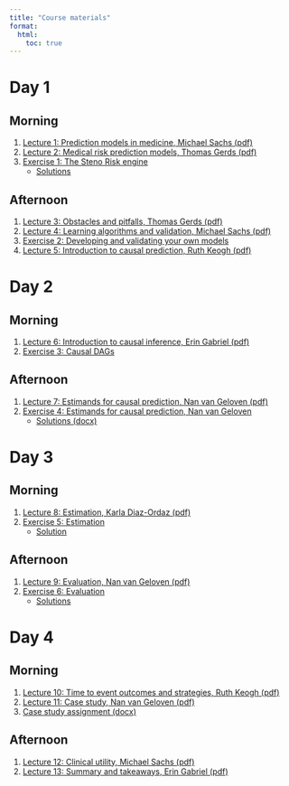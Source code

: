 ```yaml
---
title: "Course materials"
format: 
  html:
    toc: true
---
```



# Day 1

## Morning

1. [Lecture 1: Prediction models in medicine, Michael Sachs (pdf)](/data/lectures/day1-lecture1.pdf)
2. [Lecture 2: Medical risk prediction models, Thomas Gerds (pdf)](/data/lectures/day1-lecture2.pdf)
3. [Exercise 1: The Steno Risk engine](/data/exercises/day1-morning.qmd)
    - [Solutions](/data/exercises/day1-morning-with-solution.qmd)


## Afternoon

1. [Lecture 3: Obstacles and pitfalls, Thomas Gerds (pdf)](/data/lectures/day1-lecture3.pdf)
2. [Lecture 4: Learning algorithms and validation, Michael Sachs (pdf)](/data/lectures/day1-lecture4.pdf)
3. [Exercise 2: Developing and validating your own models](/data/exercises/day1-afternoon.qmd)
4. [Lecture 5: Introduction to causal prediction, Ruth Keogh (pdf)](/data/lectures/day1-lecture5.pdf)

# Day 2

## Morning

1. [Lecture 6: Introduction to causal inference, Erin Gabriel (pdf)](/data/lectures/day2-lecture1.pdf)
2. [Exercise 3: Causal DAGs](/data/exercises/day2-morning.qmd)

## Afternoon

1. [Lecture 7: Estimands for causal prediction, Nan van Geloven (pdf)](/data/lectures/day2-afternoon-estimands.pdf)
2. [Exercise 4: Estimands for causal prediction, Nan van Geloven](/data/exercises/day2-afternoon.qmd)
    - [Solutions (docx)](/data/exercises/day2-afternoon-practical_SOLUTIONS.docx)

# Day 3


## Morning

1. [Lecture 8: Estimation, Karla Diaz-Ordaz (pdf)](/data/lectures/EstimationLecture_KPH_shortcourse_causalpred_v1.pdf)
2. [Exercise 5: Estimation](/data/exercises/day3-morning.qmd)
    - [Solution](/data/exercises/day3-morning-solutions.qmd)

## Afternoon

1. [Lecture 9: Evaluation, Nan van Geloven (pdf)](/data/lectures/day3-afternoon-lecture.pdf)
2. [Exercise 6: Evaluation](/data/exercises/day3-afternoon.qmd)
    - [Solutions](/data/exercises/day3-afternoon-solution.qmd)

# Day 4


## Morning

1. [Lecture 10: Time to event outcomes and strategies, Ruth Keogh (pdf)](/data/lectures/causalpred_RK_Day4_morning.pdf)
2. [Lecture 11: Case study, Nan van Geloven (pdf)](/data/lectures/day4-morning-case study.pdf)
2. [Case study assignment (docx)](/data/exercises/Day 4 case study assignment.docx)

## Afternoon

1. [Lecture 12: Clinical utility, Michael Sachs (pdf)](/data/lectures/causalpred-clinute.pdf)
1. [Lecture 13: Summary and takeaways, Erin Gabriel (pdf)](/data/lectures/causalpred-summary.pdf)



